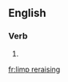 ==English==

===Verb===
{{head|en|present participle}}

# {{present participle of|limp reraise|lang=en|nocat=1}}

[[fr:limp reraising]]